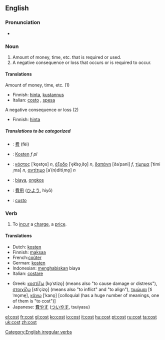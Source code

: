 ==English==

{{rank|week|stone|tree|781|cost|value|cast|speaking}}

===Pronunciation===
*{{IPA|/'kɒst/}}

===Noun===
{{en-noun}}

# Amount of money, time, etc. that is required or used.
# A negative consequence or loss that occurs or is required to occur.

====Translations====
;Amount of money, time, etc. (1)
{{top}}
*Finnish: [[hinta]], [[kustannus]]
*Italian: [[costo]] {{m}}, [[spesa]] {{f}}
{{mid}}
{{bottom}}

;A negative consequence or loss (2)
{{top}}
*Finnish: [[hinta]]
{{mid}}
{{bottom}}

=====Translations to be categorized=====
{{checktrans}}
{{top}}
*{{ttbc|Chinese}}: [[费]] (fèi)
*{{ttbc|German}}: [[Kosten]] ''f pl''
*{{ttbc|Greek}}: [[κόστος]] [ˈko̞sto̞s] ''n'', [[έξοδο]] [ˈe̞k͡so̞ˌðo̞] ''n'', [[δαπάνη]] [ðaˈpani] ''f'', [[τίμημα]] [ˈtimiˌma] ''n'', [[αντίτιμο]] [aˈ(n)ditiˌmo̞] ''n''
*{{ttbc|Indonesian}}: [[biaya]], [[ongkos]]
{{mid}}
*{{ttbc|Japanese}}: [[費用]] ([[ひよう]], hiyō)
*{{ttbc|Portuguese}}: [[custo]]
{{bottom}}

===Verb===
[[Category:English irregular verbs]]
{{en-verb|costs|costing|cost}}

# To [[incur]] a [[charge]], a [[price]].

====Translations====
{{top}}
*Dutch: [[kosten]]
*Finnish: [[maksaa]]
*French:[[coûter]]
*German: [[kosten]]
*Indonesian: [[habis|menghabiskan]] biaya
*Italian: [[costare]]
{{mid}}
*Greek: [[κοστίζω]] [ko̞ˈstizo̞] (means also "to cause damage or distress"), [[στοιχίζω]] [stiˈçizo̞] (means also "to inflict" and "to align"), [[τιμώμαι]] [tiˈmo̞me̞], [[κάνω]] [ˈkano̞] [colloquial (has a huge number of meanings, one of them is "to cost")]
*Japanese: [[費やす]] ([[ついやす]], tsuiyasu)
{{bottom}}

[[el:cost]]
[[fr:cost]]
[[gl:cost]]
[[ko:cost]]
[[io:cost]]
[[it:cost]]
[[hu:cost]]
[[pt:cost]]
[[ru:cost]]
[[ta:cost]]
[[uk:cost]]
[[zh:cost]]